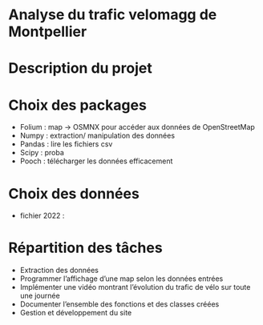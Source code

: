 # Analyse du trafic velomagg de Montpellier

# Description du projet


# Choix des packages
- Folium : map -> OSMNX pour accéder aux données de OpenStreetMap
- Numpy : extraction/ manipulation des données 
- Pandas : lire les fichiers csv
- Scipy : proba
- Pooch : télécharger les données efficacement 

# Choix des données
- fichier 2022 : 

#

# Répartition des tâches
- Extraction des données 
- Programmer l'affichage d'une map selon les données entrées
- Implémenter une vidéo montrant l'évolution du trafic de vélo sur toute une journée
- Documenter l'ensemble des fonctions et des classes créées 
- Gestion et développement du site 



